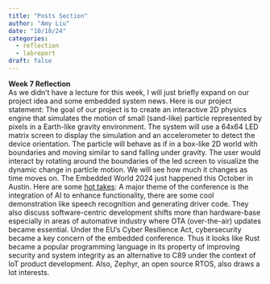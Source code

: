 ```yaml
---
title: "Posts Section"
author: "Amy Liu"
date: "10/18/24"
categories:
  - reflection
  - labreport
draft: false
---
```

**Week 7 Reflection**<br>
As we didn't have a lecture for this week, I will just briefly expand on our project idea and some embedded system news. Here is our project statement: The goal of our project is to create an interactive 2D physics engine that simulates the motion of small (sand-like) particle represented by pixels in a Earth-like gravity environment. The system will use a 64x64 LED matrix screen to display the simulation and an accelerometer to detect the device orientation. The particle will behave as if in a box-like 2D world with boundaries and moving similar to sand falling under gravity. The user would interact by rotating around the boundaries of the led screen to visualize the dynamic change in particle motion. We will see how much it changes as time moves on.
The Embedded World 2024 just happened this October in Austin. Here are some [hot takes](https://memfault.com/blog/embedded-world-2024-5-hot-topics-and-key-takeaways/): A major theme of the conference is the integration of AI to enhance functionality, there are some cool demonstration like speech recognition and generating driver code. They also discuss software-centric development shifts more than hardware-base especially in areas of automative industry where OTA (over-the-air) updates became essential. Under the EU's Cyber Resilience Act, cybersecurity became a key concern of the embedded conference. Thus it looks like Rust became a popular programming language in its property of improving security and system integrity as an alternative to C89 under the context of IoT product development. Also, Zephyr, an open source RTOS, also draws a lot interests.